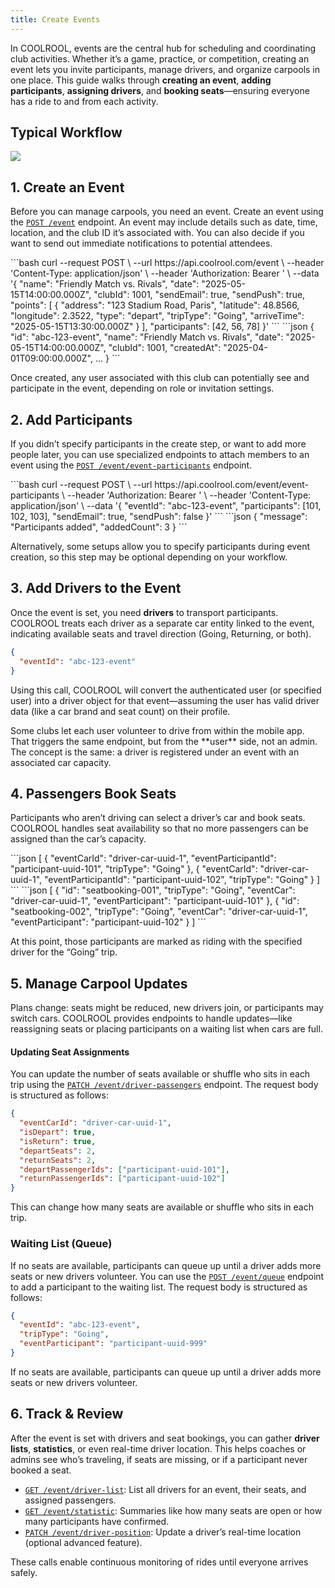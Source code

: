 ```yaml
---
title: Create Events
---
```


In COOLROOL, events are the central hub for scheduling and coordinating club activities. Whether it’s a game, practice, or competition, creating an event lets you invite participants, manage drivers, and organize carpools in one place. This guide walks through **creating an event**, **adding participants**, **assigning drivers**, and **booking seats**—ensuring everyone has a ride to and from each activity.

## Typical Workflow

<Image src="/media/create-events-api-flow.svg"/>

## 1. Create an Event
Before you can manage carpools, you need an event. Create an event using the [`POST /event`](/reference/endpoints/event-controller-create) endpoint. An event may include details such as date, time, location, and the club ID it’s associated with. You can also decide if you want to send out immediate notifications to potential attendees.

<Tabs>
  <TabItem value="Request">
```bash
curl --request POST \
  --url https://api.coolrool.com/event \
  --header 'Content-Type: application/json' \
  --header 'Authorization: Bearer <ADMIN_TOKEN>' \
  --data '{
    "name": "Friendly Match vs. Rivals",
    "date": "2025-05-15T14:00:00.000Z",
    "clubId": 1001,
    "sendEmail": true,
    "sendPush": true,
    "points": [
      {
        "address": "123 Stadium Road, Paris",
        "latitude": 48.8566,
        "longitude": 2.3522,
        "type": "depart",
        "tripType": "Going",
        "arriveTime": "2025-05-15T13:30:00.000Z"
      }
    ],
    "participants": [42, 56, 78]
  }'
```
  </TabItem>
<TabItem value="Response">
```json
{
  "id": "abc-123-event",
  "name": "Friendly Match vs. Rivals",
  "date": "2025-05-15T14:00:00.000Z",
  "clubId": 1001,
  "createdAt": "2025-04-01T09:00:00.000Z",
  ...
}
```
</TabItem>
</Tabs>

Once created, any user associated with this club can potentially see and participate in the event, depending on role or invitation settings.

## 2. Add Participants
If you didn’t specify participants in the create step, or want to add more people later, you can use specialized endpoints to attach members to an event using the [`POST /event/event-participants`](/reference/endpoints/event-controller-add-event-participants) endpoint. 

<Tabs>
  <TabItem value="Request">
```bash
curl --request POST \
  --url https://api.coolrool.com/event/event-participants \
  --header 'Authorization: Bearer <ADMIN_TOKEN>' \
  --header 'Content-Type: application/json' \
  --data '{
    "eventId": "abc-123-event",
    "participants": [101, 102, 103],
    "sendEmail": true,
    "sendPush": false
  }'
```
  </TabItem>
  <TabItem value="Response">
```json
{
  "message": "Participants added",
  "addedCount": 3
}
```
</TabItem>
</Tabs>

Alternatively, some setups allow you to specify participants during event creation, so this step may be optional depending on your workflow.

## 3. Add Drivers to the Event
Once the event is set, you need **drivers** to transport participants. COOLROOL treats each driver as a separate car entity linked to the event, indicating available seats and travel direction (Going, Returning, or both).

```json
{
  "eventId": "abc-123-event"
}
```

Using this call, COOLROOL will convert the authenticated user (or specified user) into a driver object for that event—assuming the user has valid driver data (like a car brand and seat count) on their profile.

<Callout type="info" title="Alternative Approach">
Some clubs let each user volunteer to drive from within the mobile app. That triggers the same endpoint, but from the **user** side, not an admin. The concept is the same: a driver is registered under an event with an associated car capacity.
</Callout>


## 4. Passengers Book Seats
Participants who aren’t driving can select a driver’s car and book seats. COOLROOL handles seat availability so that no more passengers can be assigned than the car’s capacity.


<Tabs>
  <TabItem value="Request">
```json
[
  {
    "eventCarId": "driver-car-uuid-1",
    "eventParticipantId": "participant-uuid-101",
    "tripType": "Going"
  },
  {
    "eventCarId": "driver-car-uuid-1",
    "eventParticipantId": "participant-uuid-102",
    "tripType": "Going"
  }
]
```
  </TabItem>
  <TabItem value="Response">
```json
[
  {
    "id": "seatbooking-001",
    "tripType": "Going",
    "eventCar": "driver-car-uuid-1",
    "eventParticipant": "participant-uuid-101"
  },
  {
    "id": "seatbooking-002",
    "tripType": "Going",
    "eventCar": "driver-car-uuid-1",
    "eventParticipant": "participant-uuid-102"
  }
]
```
</TabItem>
</Tabs>

At this point, those participants are marked as riding with the specified driver for the “Going” trip.

## 5. Manage Carpool Updates
Plans change: seats might be reduced, new drivers join, or participants may switch cars. COOLROOL provides endpoints to handle updates—like reassigning seats or placing participants on a waiting list when cars are full.

#### Updating Seat Assignments
You can update the number of seats available or shuffle who sits in each trip using the [`PATCH /event/driver-passengers`](/reference/endpoints/event-controller-update-book-car-seats) endpoint. The request body is structured as follows:

```json
{
  "eventCarId": "driver-car-uuid-1",
  "isDepart": true,
  "isReturn": true,
  "departSeats": 2,
  "returnSeats": 2,
  "departPassengerIds": ["participant-uuid-101"],
  "returnPassengerIds": ["participant-uuid-102"]
}
```

This can change how many seats are available or shuffle who sits in each trip.

### Waiting List (Queue)
If no seats are available, participants can queue up until a driver adds more seats or new drivers volunteer. You can use the [`POST /event/queue`](/reference/endpoints/event-controller-add-event-queue) endpoint to add a participant to the waiting list. The request body is structured as follows:

```json
{
  "eventId": "abc-123-event",
  "tripType": "Going",
  "eventParticipant": "participant-uuid-999"
}
```

<Callout type="info">
If no seats are available, participants can queue up until a driver adds more seats or new drivers volunteer.
</Callout>

## 6. Track & Review
After the event is set with drivers and seat bookings, you can gather **driver lists**, **statistics**, or even real-time driver location. This helps coaches or admins see who’s traveling, if seats are missing, or if a participant never booked a seat.

- [`GET /event/driver-list`](/reference/endpoints/event-controller-event-driver-list): List all drivers for an event, their seats, and assigned passengers.  
- [`GET /event/statistic`](/reference/endpoints/event-controller-get-event-statistic): Summaries like how many seats are open or how many participants have confirmed.  
- [`PATCH /event/driver-position`](/reference/endpoints/event-controller-event-driver-position): Update a driver’s real-time location (optional advanced feature).  

These calls enable continuous monitoring of rides until everyone arrives safely.

